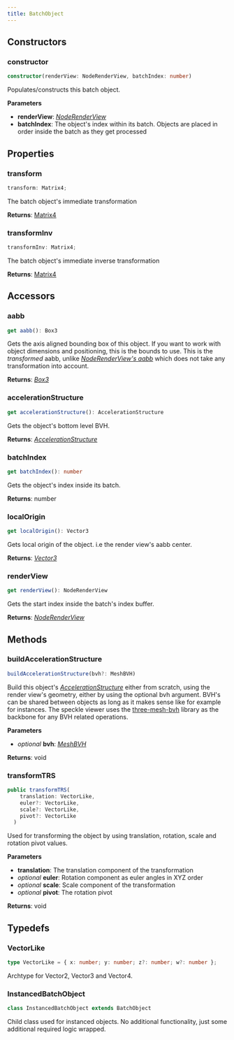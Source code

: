 ```yaml
---
title: BatchObject
---
```



## Constructors

### constructor

```typescript
constructor(renderView: NodeRenderView, batchIndex: number)
```

Populates/constructs this batch object.

**Parameters**

- **renderView**: [_NodeRenderView_](/dev/viewer/render-view-api)
- **batchIndex**: The object's index within its batch. Objects are placed in order inside the batch as they get processed

## Properties

### transform

```typescript
transform: Matrix4;
```

The batch object's immediate transformation

**Returns**: [Matrix4](https://threejs.org/docs/index.html?q=matr#api/en/math/Matrix4)

### transformInv

```typescript
transformInv: Matrix4;
```

The batch object's immediate inverse transformation

**Returns**: [Matrix4](https://threejs.org/docs/index.html?q=matr#api/en/math/Matrix4)


## Accessors

### aabb

```typescript
get aabb(): Box3
```

Gets the axis aligned bounding box of this object.
<Tip>
If you want to work with object dimensions and positioning, this is the bounds to use. This is the _transformed_ aabb, unlike [_NodeRenderView's aabb_](/dev/viewer/render-view-api#aabb) which does not take any transformation into account.
</Tip>

**Returns**: [_Box3_](https://threejs.org/docs/index.html?q=box#api/en/math/Box3)

### accelerationStructure

```typescript
get accelerationStructure(): AccelerationStructure
```

Gets the object's bottom level BVH.

**Returns**: [_AccelerationStructure_](/dev/viewer/acceleration-structure-api)

### batchIndex

```typescript
get batchIndex(): number
```

Gets the object's index inside its batch.

**Returns**: number

### localOrigin

```typescript
get localOrigin(): Vector3
```

Gets local origin of the object. i.e the render view's aabb center.

**Returns**: [_Vector3_](https://threejs.org/docs/index.html?q=vec#api/en/math/Vector3)

### renderView

```typescript
get renderView(): NodeRenderView
```

Gets the start index inside the batch's index buffer.

**Returns**: [_NodeRenderView_](/dev/viewer/render-view-api)

## Methods

### buildAccelerationStructure

```typescript
buildAccelerationStructure(bvh?: MeshBVH)
```

Build this object's [_AccelerationStructure_](/dev/viewer/acceleration-structure-api) either from scratch, using the render view's geometry, either by using the optional bvh argument. BVH's can be shared between objects as long as it makes sense like for example for instances.
<Tip>
The speckle viewer uses the [three-mesh-bvh](https://github.com/gkjohnson/three-mesh-bvh) library as the backbone for any BVH related operations.
</Tip>

**Parameters**

- _optional_ **bvh**: [_MeshBVH_](https://github.com/gkjohnson/three-mesh-bvh)

**Returns**: void

### transformTRS

```typescript
public transformTRS(
    translation: VectorLike,
    euler?: VectorLike,
    scale?: VectorLike,
    pivot?: VectorLike
  )
```

Used for transforming the object by using translation, rotation, scale and rotation pivot values.

**Parameters**

- **translation**: The translation component of the transformation
- _optional_ **euler**: Rotation component as euler angles in XYZ order
- _optional_ **scale**: Scale component of the transformation
- _optional_ **pivot**: The rotation pivot

**Returns**: void

## Typedefs

### VectorLike

```typescript
type VectorLike = { x: number; y: number; z?: number; w?: number };
```

Archtype for Vector2, Vector3 and Vector4.

### InstancedBatchObject

```typescript
class InstancedBatchObject extends BatchObject
```

Child class used for instanced objects. No additional functionality, just some additional required logic wrapped.
